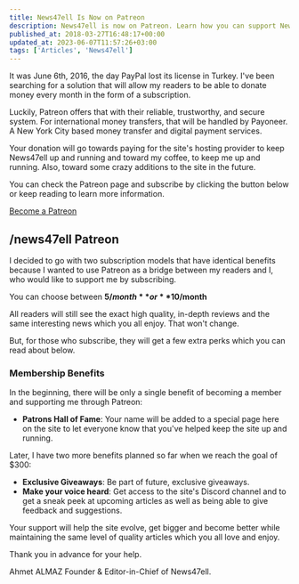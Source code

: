 ```yaml
---
title: News47ell Is Now on Patreon
description: News47ell is now on Patreon. Learn how you can support News47ell by becoming a Patreon.
published_at: 2018-03-27T16:48:17+00:00
updated_at: 2023-06-07T11:57:26+03:00
tags: ['Articles', 'News47ell']
---
```


It was June 6th, 2016, the day PayPal lost its license in Turkey. I've been searching for a solution that will allow my readers to be able to donate money every month in the form of a subscription.

Luckily, Patreon offers that with their reliable, trustworthy, and secure system. For international money transfers, that will be handled by Payoneer. A New York City based money transfer and digital payment services.

Your donation will go towards paying for the site's hosting provider to keep News47ell up and running and toward my coffee, to keep me up and running. Also, toward some crazy additions to the site in the future.

You can check the Patreon page and subscribe by clicking the button below or keep reading to learn more information.

[Become a Patreon](https://www.patreon.com/News47ell)

## /news47ell Patreon

I decided to go with two subscription models that have identical benefits because I wanted to use Patreon as a bridge between my readers and I, who would like to support me by subscribing.

You can choose between **$5/month** or **$10/month**

All readers will still see the exact high quality, in-depth reviews and the same interesting news which you all enjoy. That won't change.

But, for those who subscribe, they will get a few extra perks which you can read about below.

### Membership Benefits

In the beginning, there will be only a single benefit of becoming a member and supporting me through Patreon:

- **Patrons Hall of Fame**: Your name will be added to a special page here on the site to let everyone know that you've helped keep the site up and running.

Later, I have two more benefits planned so far when we reach the goal of $300:

- **Exclusive Giveaways**: Be part of future, exclusive giveaways.
- **Make your voice heard**: Get access to the site's Discord channel and to get a sneak peek at upcoming articles as well as being able to give feedback and suggestions.

Your support will help the site evolve, get bigger and become better while maintaining the same level of quality articles which you all love and enjoy.

Thank you in advance for your help.

Ahmet ALMAZ
Founder & Editor-in-Chief of News47ell.
